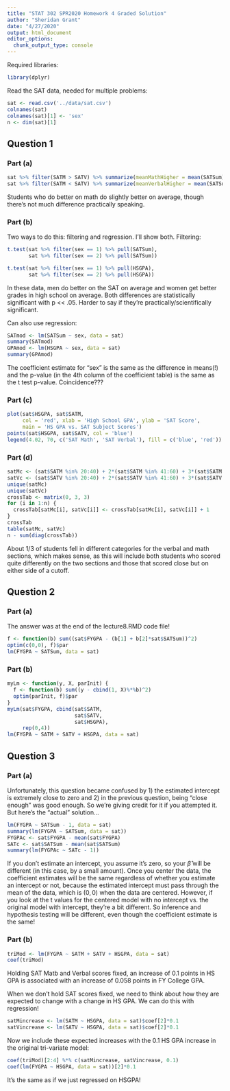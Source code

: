 ```yaml
---
title: "STAT 302 SPR2020 Homework 4 Graded Solution"
author: "Sheridan Grant"
date: "4/27/2020"
output: html_document
editor_options: 
  chunk_output_type: console
---
```


Required libraries:
```r
library(dplyr)
```

Read the SAT data, needed for multiple problems:
```r
sat <- read.csv('../data/sat.csv')
colnames(sat)
colnames(sat)[1] <- 'sex'
n <- dim(sat)[1]
```

## Question 1

### Part (a)
```r
sat %>% filter(SATM > SATV) %>% summarize(meanMathHigher = mean(SATSum))
sat %>% filter(SATM < SATV) %>% summarize(meanVerbalHigher = mean(SATSum))
```
Students who do better on math do slightly better on average, though there's not much difference practically speaking.

### Part (b)

Two ways to do this: filtering and regression. I'll show both. Filtering:
```r
t.test(sat %>% filter(sex == 1) %>% pull(SATSum),
       sat %>% filter(sex == 2) %>% pull(SATSum))

t.test(sat %>% filter(sex == 1) %>% pull(HSGPA),
       sat %>% filter(sex == 2) %>% pull(HSGPA))
```
In these data, men do better on the SAT on average and women get better grades in high school on average. Both differences are statistically significant with p << .05. Harder to say if they're practically/scientifically significant.

Can also use regression:
```r
SATmod <- lm(SATSum ~ sex, data = sat)
summary(SATmod)
GPAmod <- lm(HSGPA ~ sex, data = sat)
summary(GPAmod)
```
The coefficient estimate for "sex" is the same as the difference in means(!) and the p-value (in the 4th column of the coefficient table) is the same as the t test p-value. Coincidence???

### Part (c)

```r
plot(sat$HSGPA, sat$SATM, 
     col = 'red', xlab = 'High School GPA', ylab = 'SAT Score',
     main = 'HS GPA vs. SAT Subject Scores')
points(sat$HSGPA, sat$SATV, col = 'blue')
legend(4.02, 70, c('SAT Math', 'SAT Verbal'), fill = c('blue', 'red'))
```

### Part (d)

```r
satMc <- (sat$SATM %in% 20:40) + 2*(sat$SATM %in% 41:60) + 3*(sat$SATM %in% 61:80)
satVc <- (sat$SATV %in% 20:40) + 2*(sat$SATV %in% 41:60) + 3*(sat$SATV %in% 61:80)
unique(satMc)
unique(satVc)
crossTab <- matrix(0, 3, 3)
for (i in 1:n) {
  crossTab[satMc[i], satVc[i]] <- crossTab[satMc[i], satVc[i]] + 1
}
crossTab
table(satMc, satVc)
n - sum(diag(crossTab))
```
About 1/3 of students fell in different categories for the verbal and math sections, which makes sense, as this will include both students who scored quite differently on the two sections and those that scored close but on either side of a cutoff.

## Question 2

### Part (a)

The answer was at the end of the lecture8.RMD code file!
```r
f <- function(b) sum((sat$FYGPA - (b[1] + b[2]*sat$SATSum))^2)
optim(c(0,0), f)$par
lm(FYGPA ~ SATSum, data = sat)
```

### Part (b)

```r
myLm <- function(y, X, parInit) {
  f <- function(b) sum((y - cbind(1, X)%*%b)^2)
  optim(parInit, f)$par
}
myLm(sat$FYGPA, cbind(sat$SATM,
                      sat$SATV,
                      sat$HSGPA),
     rep(0,4))
lm(FYGPA ~ SATM + SATV + HSGPA, data = sat)
```

## Question 3

### Part (a)

Unfortunately, this question became confused by 1) the estimated intercept is extremely close to zero and 2) in the previous question, being "close enough" was good enough. So we're giving credit for it if you attempted it. But here's the "actual" solution...

```r
lm(FYGPA ~ SATSum - 1, data = sat)
summary(lm(FYGPA ~ SATSum, data = sat))
FYGPAc <- sat$FYGPA - mean(sat$FYGPA)
SATc <- sat$SATSum - mean(sat$SATSum)
summary(lm(FYGPAc ~ SATc - 1))
```

If you don't estimate an intercept, you assume it's zero, so your $\hat{\beta}$ will be different (in this case, by a small amount). Once you center the data, the coefficient estimates will be the same regardless of whether you estimate an intercept or not, because the estimated intercept must pass through the mean of the data, which is $(0,0)$ when the data are centered. However, if you look at the t values for the centered model with no intercept vs. the original model with intercept, they're a bit different. So inference and hypothesis testing will be different, even though the coefficient estimate is the same!

### Part (b)

```r
triMod <- lm(FYGPA ~ SATM + SATV + HSGPA, data = sat)
coef(triMod)
```
Holding SAT Matb and Verbal scores fixed, an increase of 0.1 points in HS GPA is associated with an increase of 0.058 points in FY College GPA.

When we don't hold SAT scores fixed, we need to think about how they are expected to change with a change in HS GPA. We can do this with regression!
```r
satMincrease <- lm(SATM ~ HSGPA, data = sat)$coef[2]*0.1
satVincrease <- lm(SATV ~ HSGPA, data = sat)$coef[2]*0.1
```

Now we include these expected increases with the 0.1 HS GPA increase in the original tri-variate model:
```r
coef(triMod)[2:4] %*% c(satMincrease, satVincrease, 0.1)
coef(lm(FYGPA ~ HSGPA, data = sat))[2]*0.1
```
It's the same as if we just regressed on HSGPA!
